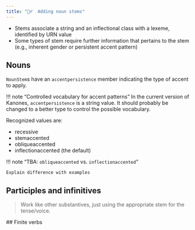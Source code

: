 ```yaml
---
title: "🤷‍♂️  Adding noun stems"
---
```



- Stems associate a string and an inflectional class with a lexeme, identified by URN value
- Some types of stem require further information that pertains to the stem (e.g., inherent gender or persistent accent pattern)




## Nouns


`NounStem`s have an `accentpersistence` member indicating the type of accent to apply.  

!!! note "Controlled vocabulary for accent patterns"
    In the current version of Kanones, `accentpersistence` is a string value.  It should probably be changed to a better type to control the possible vocabulary.

Recognized values are:

- recessive
- stemaccented
- obliqueaccented
- inflectionaccented (the default)


!!! note "TBA: `obliqueaccented` vs. `inflectionaccented`"
    
    Explain difference with examples

## Participles and infinitives

> Work like other substantives, just using the appropriate stem for the tense/voice.

 ## Finite verbs
 